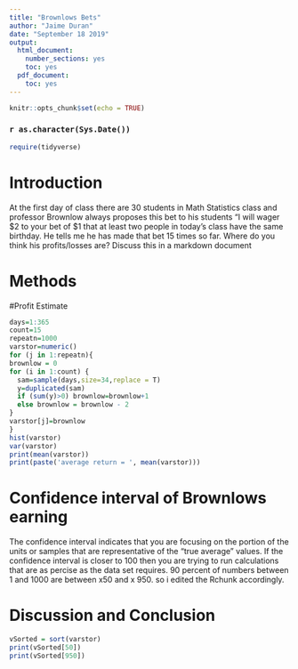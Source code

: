 ---
title: "Brownlows Bets"
author: "Jaime Duran"
date: "September 18 2019"
output:
  html_document:
    number_sections: yes
    toc: yes
  pdf_document:
    toc: yes
---

```{r setup, include=FALSE}
knitr::opts_chunk$set(echo = TRUE)
```
### `r as.character(Sys.Date())`

```{r include=FALSE,echo=FALSE}
require(tidyverse)

```



<!-- We recommend you use git branches -- create a separate branch for each major section i.e. Introduction, Methods, Results, Inferential Results, and Discussion and Conclusions - leave the YAML block untouched until the final merge where you put in your own name !-->

# Introduction

<!--In this section you explain what you are trying to show.  Where did the data come from?  What is the research or other question you are trying to answer?  !-->

 At the first day of class there are 30 students in Math Statistics class and professor Brownlow always proposes this bet to his students "I will wager $2 to your bet of $1 that at least two people in today's class have  the same birthday.  He tells me he has made that bet 15 times so far. Where do you think his profits/losses are? Discuss this in a markdown document

# Methods

<!--Decide on your methods:  In this section explain the approach you will take to attack the issue - how will you decide on a likely estimate of professor Brownlow's earnings or losses after 1137 bets. Also explain how you construct a 95% confidence interval about your estimate of his winnings !-->


#Profit Estimate

```{r}
days=1:365
count=15
repeatn=1000
varstor=numeric()
for (j in 1:repeatn){
brownlow = 0
for (i in 1:count) {
  sam=sample(days,size=34,replace = T)
  y=duplicated(sam)
  if (sum(y)>0) brownlow=brownlow+1
  else brownlow = brownlow - 2
}
varstor[j]=brownlow
}
hist(varstor)
var(varstor)
print(mean(varstor))
print(paste('average return = ', mean(varstor)))
```



# Confidence interval of Brownlows earning

The confidence interval indicates that you are focusing on the portion of the units or samples that are representative of the "true average" values. If the confidence interval is closer to 100 then you are trying to run calculations that are as percise as the data set requires. 
90 percent of numbers between 1 and 1000 are between x50 and x 950. so i edited the Rchunk accordingly. 

  

# Discussion and Conclusion

<!--Discussion and conclusion here.  If professor Brownlow is consistantly making or losing money how could he change his payout so that his profits center on zero?  Also discuss what size his class should be in order to have his current scheme balance at zero profit.!-->

  
```{r}
vSorted = sort(varstor)
print(vSorted[50])
print(vSorted[950])
```


